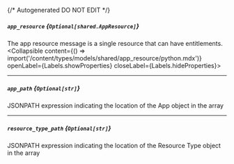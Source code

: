 {/* Autogenerated DO NOT EDIT  */}

##### `app_resource` *{`Optional[shared.AppResource]`}*
The app resource message is a single resource that can have entitlements.
<Collapsible content={() => import('/content/types/models/shared/app_resource/python.mdx')} openLabel={Labels.showProperties} closeLabel={Labels.hideProperties}>
</Collapsible>

---
##### `app_path` *{`Optional[str]`}*
JSONPATH expression indicating the location of the App object in the array

---
##### `resource_type_path` *{`Optional[str]`}*
JSONPATH expression indicating the location of the Resource Type object in the array



